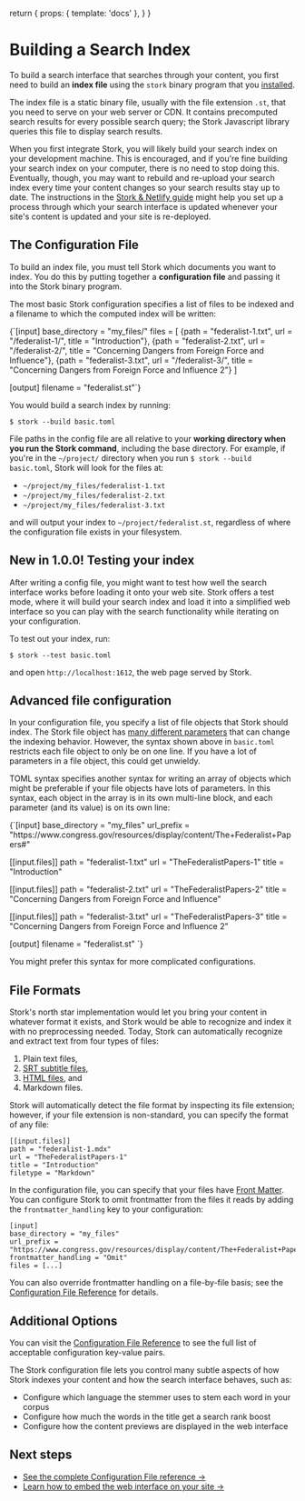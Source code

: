   return {
    props: { template: 'docs' },
  }
}

# Building a Search Index

To build a search interface that searches through your content, you first need to build an **index file** using the `stork` binary program that you [installed](/docs/install).

The index file is a static binary file, usually with the file extension `.st`, that you need to serve on your web server or CDN. It contains precomputed search results for every possible search query; the Stork Javascript library queries this file to display search results.

When you first integrate Stork, you will likely build your search index on your development machine. This is encouraged, and if you're fine building your search index on your computer, there is no need to stop doing this. Eventually, though, you may want to rebuild and re-upload your search index every time your content changes so your search results stay up to date. The instructions in the [Stork & Netlify guide](/docs/stork-and-netlify) might help you set up a process through which your search interface is updated whenever your site's content is updated and your site is re-deployed.

## The Configuration File

To build an index file, you must tell Stork which documents you want to index. You do this by putting together a **configuration file** and passing it into the Stork binary program.

The most basic Stork configuration specifies a list of files to be indexed and a filename to which the computed index will be written:

<Wide>
  <Codeblock filename="basic.toml">
    {`[input]
base_directory = "my_files/"
files = [
    {path = "federalist-1.txt", url = "/federalist-1/", title = "Introduction"},
    {path = "federalist-2.txt", url = "/federalist-2/", title = "Concerning Dangers from Foreign Force and Influence"},
    {path = "federalist-3.txt", url = "/federalist-3/", title = "Concerning Dangers from Foreign Force and Influence 2"}
]
 
[output]
filename = "federalist.st"`}
  </Codeblock>
</Wide>

You would build a search index by running:

```
$ stork --build basic.toml
```

File paths in the config file are all relative to your **working directory when you run the Stork command**, including the base directory. For example, if you're in the `~/project/` directory when you run `$ stork --build basic.toml`, Stork will look for the files at:

- `~/project/my_files/federalist-1.txt`
- `~/project/my_files/federalist-2.txt`
- `~/project/my_files/federalist-3.txt`

and will output your index to `~/project/federalist.st`, regardless of where the configuration file exists in your filesystem.

## <span class="badge">New in 1.0.0!</span> Testing your index

After writing a config file, you might want to test how well the search interface works before loading it onto your web site. Stork offers a test mode, where it will build your search index and load it into a simplified web interface so you can play with the search functionality while iterating on your configuration.

To test out your index, run:

```
$ stork --test basic.toml
```

and open `http://localhost:1612`, the web page served by Stork.

## Advanced file configuration

In your configuration file, you specify a list of file objects that Stork should index. The Stork file object has [many different parameters](/docs/config-ref) that can change the indexing behavior. However, the syntax shown above in `basic.toml` restricts each file object to only be on one line. If you have a lot of parameters in a file object, this could get unwieldy.

TOML syntax specifies another syntax for writing an array of objects which might be preferable if your file objects have lots of parameters. In this syntax, each object in the array is in its own multi-line block, and each parameter (and its value) is on its own line:

<Wide>
  <Codeblock filename="longer.toml">
    {`[input]
base_directory = "my_files"
url_prefix = "https://www.congress.gov/resources/display/content/The+Federalist+Papers#"
 
[[input.files]] 
path = "federalist-1.txt"
url = "TheFederalistPapers-1"
title = "Introduction"
 
[[input.files]]
path = "federalist-2.txt"
url = "TheFederalistPapers-2"
title = "Concerning Dangers from Foreign Force and Influence"
 
[[input.files]]
path = "federalist-3.txt"
url = "TheFederalistPapers-3"
title = "Concerning Dangers from Foreign Force and Influence 2"
 
[output]
filename = "federalist.st"
`}
  </Codeblock>
</Wide>

You might prefer this syntax for more complicated configurations.

## File Formats

Stork's north star implementation would let you bring your content in whatever format it exists, and Stork would be able to recognize and index it with no preprocessing needed. Today, Stork can automatically recognize and extract text from four types of files:

1. Plain text files, 
2. [SRT subtitle files](/docs/srt), 
3. [HTML files](/docs/html), and 
4. Markdown files.

Stork will automatically detect the file format by inspecting its file extension; however, if your file extension is non-standard, you can specify the format of any file:

```
[[input.files]]
path = "federalist-1.mdx"
url = "TheFederalistPapers-1"
title = "Introduction"
filetype = "Markdown"
```

In the configuration file, you can specify that your files have [Front Matter](https://jekyllrb.com/docs/front-matter/). You can configure Stork to omit frontmatter from the files it reads by adding the `frontmatter_handling` key to your configuration:

```
[input]
base_directory = "my_files"
url_prefix = "https://www.congress.gov/resources/display/content/The+Federalist+Papers#"
frontmatter_handling = "Omit"
files = [...]
```

You can also override frontmatter handling on a file-by-file basis; see the [Configuration File Reference](/docs/config-ref) for details.

## Additional Options

You can visit the [Configuration File Reference](/docs/config-ref) to see the full list of acceptable configuration key-value pairs.

The Stork configuration file lets you control many subtle aspects of how Stork indexes your content and how the search interface behaves, such as:

- Configure which language the stemmer uses to stem each word in your corpus
- Configure how much the words in the title get a search rank boost
- Configure how the content previews are displayed in the web interface

## Next steps

- [See the complete Configuration File reference →](/docs/config-ref)
- [Learn how to embed the web interface on your site →](/docs/interface)